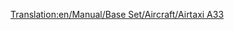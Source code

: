 [[Translation:en/Manual/Base Set/Aircraft/Airtaxi A33]]
{{en/Manual/Base Set/Aircraft/Aircraft|Cost=$106,640
|Speed=947 kph (592 MPH)
|Annual=$11,812
|Designed=1993
|Lifespan=24
|Capacity=220 passengers & 20 bags of mail
|Description=A standard jet plane. Larger airports preferred.
|Real-life=Airbus A330
}}